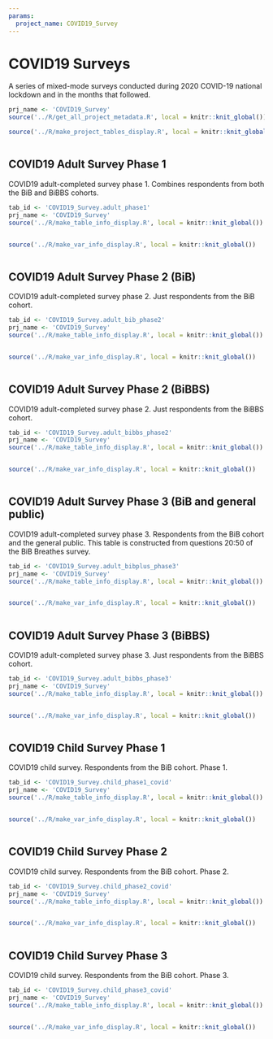 ```yaml
---
params:
  project_name: COVID19_Survey
---
```






# COVID19 Surveys {#covid19_survey}


A series of mixed-mode surveys conducted during 2020 COVID-19 national lockdown and in the months that followed.



```r
prj_name <- 'COVID19_Survey'
source('../R/get_all_project_metadata.R', local = knitr::knit_global())
```



```r
source('../R/make_project_tables_display.R', local = knitr::knit_global())
```



```r

```





## COVID19 Adult  Survey Phase 1 {#covid19_survey_adult_phase1}


COVID19 adult-completed survey phase 1. Combines respondents from both the BiB and BiBBS cohorts.



```r
tab_id <- 'COVID19_Survey.adult_phase1'
prj_name <- 'COVID19_Survey'
source('../R/make_table_info_display.R', local = knitr::knit_global())
```



```r

```



```r
source('../R/make_var_info_display.R', local = knitr::knit_global())
```



```r

```





## COVID19 Adult Survey Phase 2 (BiB) {#covid19_survey_adult_bib_phase2}


COVID19 adult-completed survey phase 2. Just respondents from the BiB cohort.



```r
tab_id <- 'COVID19_Survey.adult_bib_phase2'
prj_name <- 'COVID19_Survey'
source('../R/make_table_info_display.R', local = knitr::knit_global())
```



```r

```



```r
source('../R/make_var_info_display.R', local = knitr::knit_global())
```



```r

```





## COVID19 Adult Survey Phase 2 (BiBBS) {#covid19_survey_adult_bibbs_phase2}


COVID19 adult-completed survey phase 2. Just respondents from the BiBBS cohort.



```r
tab_id <- 'COVID19_Survey.adult_bibbs_phase2'
prj_name <- 'COVID19_Survey'
source('../R/make_table_info_display.R', local = knitr::knit_global())
```



```r

```



```r
source('../R/make_var_info_display.R', local = knitr::knit_global())
```



```r

```





## COVID19 Adult Survey Phase 3 (BiB and general public) {#covid19_survey_adult_bibplus_phase3}


COVID19 adult-completed survey phase 3. Respondents from the BiB cohort and the general public. This table is constructed from questions 20:50 of the BiB Breathes survey.



```r
tab_id <- 'COVID19_Survey.adult_bibplus_phase3'
prj_name <- 'COVID19_Survey'
source('../R/make_table_info_display.R', local = knitr::knit_global())
```



```r

```



```r
source('../R/make_var_info_display.R', local = knitr::knit_global())
```



```r

```





## COVID19 Adult Survey Phase 3 (BiBBS) {#covid19_survey_adult_bibbs_phase3}


COVID19 adult-completed survey phase 3. Just respondents from the BiBBS cohort.



```r
tab_id <- 'COVID19_Survey.adult_bibbs_phase3'
prj_name <- 'COVID19_Survey'
source('../R/make_table_info_display.R', local = knitr::knit_global())
```



```r

```



```r
source('../R/make_var_info_display.R', local = knitr::knit_global())
```



```r

```





## COVID19 Child Survey Phase 1 {#covid19_survey_child_phase1_covid}


COVID19 child survey. Respondents from the BiB cohort. Phase 1.



```r
tab_id <- 'COVID19_Survey.child_phase1_covid'
prj_name <- 'COVID19_Survey'
source('../R/make_table_info_display.R', local = knitr::knit_global())
```



```r

```



```r
source('../R/make_var_info_display.R', local = knitr::knit_global())
```



```r

```





## COVID19 Child Survey Phase 2 {#covid19_survey_child_phase2_covid}


COVID19 child survey. Respondents from the BiB cohort. Phase 2.



```r
tab_id <- 'COVID19_Survey.child_phase2_covid'
prj_name <- 'COVID19_Survey'
source('../R/make_table_info_display.R', local = knitr::knit_global())
```



```r

```



```r
source('../R/make_var_info_display.R', local = knitr::knit_global())
```



```r

```





## COVID19 Child Survey Phase 3 {#covid19_survey_child_phase3_covid}


COVID19 child survey. Respondents from the BiB cohort. Phase 3.



```r
tab_id <- 'COVID19_Survey.child_phase3_covid'
prj_name <- 'COVID19_Survey'
source('../R/make_table_info_display.R', local = knitr::knit_global())
```



```r

```



```r
source('../R/make_var_info_display.R', local = knitr::knit_global())
```



```r

```




